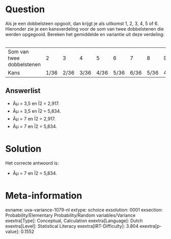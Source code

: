 Question
========

Als je een dobbelsteen opgooit, dan krijgt je als uitkomst 1, 2, 3, 4, 5
of 6. Hieronder zie je een kansverdeling voor de som van twee
dobbelstenen die werden opgegooid. Bereken het gemiddelde en variantie
uit deze verdeling:\
\

  --------------------------- ------ ------ ------ ------ ------ ------ ------ ------ ------ ------ ------
  Som van twee dobbelstenen   2      3      4      5      6      7      8      9      10     11     12
  Kans                        1/36   2/36   3/36   4/36   5/36   6/36   5/36   4/36   3/36   2/36   1/36
  --------------------------- ------ ------ ------ ------ ------ ------ ------ ------ ------ ------ ------

Answerlist
----------

* Âµ = 3,5 en Ï2 = 2,917.
* Âµ = 3,5 en Ï2 = 5,834.
* Âµ = 7 en Ï2 = 2,917.
* Âµ = 7 en Ï2 = 5,834.

Solution
========

Het correcte antwoord is: 

* Âµ = 7 en Ï2 = 5,834.

Meta-information
================
exname: uva-variance-1079-nl
extype: schoice
exsolution: 0001
exsection: Probability/Elementary Probability/Random variables/Variance
exextra[Type]: Conceptual, Calculation
exextra[Language]: Dutch
exextra[Level]: Statistical Literacy
exextra[IRT-Difficulty]: 3.804
exextra[p-value]: 0.1552
